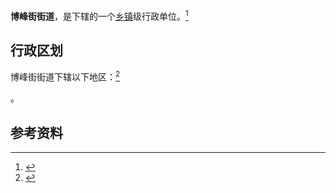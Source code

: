 {{中国乡级行政区|65/23/02/001/000}}

'''博峰街街道'''，是{{PRC admin/fullname|65/23/02/001/000|3}}下辖的一个[[乡镇|乡镇]]级行政单位。<ref>{{PRC admin/ref sgc|{{PRC admin/parent|65/23/02/001/000}}}}</ref>

== 行政区划 ==

博峰街街道下辖以下地区：<ref>{{PRC admin/ref sgc|65/23/02/001/000}}</ref>

{{PRC admin/children|65/23/02/001/000}}。

== 参考资料 ==

{{reflist}}

{{PRC admin/navcat|65/23/02/001/000}}
{{新疆行政区划小作品}}